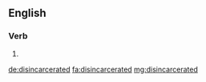 ==English==

===Verb===
{{head|en}}

# {{en-past of|disincarcerate}}

[[de:disincarcerated]]
[[fa:disincarcerated]]
[[mg:disincarcerated]]